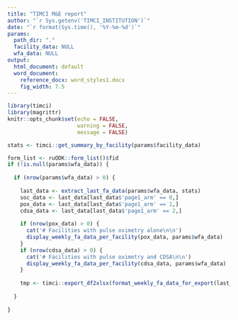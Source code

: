 ```yaml
---
title: "TIMCI M&E report"
author: "`r Sys.getenv('TIMCI_INSTITUTION')`"
date: "`r format(Sys.time(), '%Y-%m-%d')`"
params:
  path_dir: "."
  facility_data: NULL
  wfa_data: NULL
output:
  html_document: default
  word_document:
    reference_docx: word_styles1.docx
    fig_width: 7.5
---
```


```r
library(timci)
library(magrittr)
knitr::opts_chunk$set(echo = FALSE,
                      warning = FALSE,
                      message = FALSE)
```

```r
stats <- timci::get_summary_by_facility(params$facility_data)
```

```r
form_list <- ruODK::form_list()$fid
if (!is.null(params$wfa_data)) {
  
  if (nrow(params$wfa_data) > 0) {
    
    last_data <- extract_last_fa_data(params$wfa_data, stats)
    soc_data <- last_data[last_data$'page1_arm' == 0,]
    pox_data <- last_data[last_data$'page1_arm' == 1,]
    cdsa_data <- last_data[last_data$'page1_arm' == 2,]
    
    if (nrow(pox_data) > 0) {
      cat('# Facilities with pulse oximetry alone\n\n')
      display_weekly_fa_data_per_facility(pox_data, params$wfa_data)
    }
    if (nrow(cdsa_data) > 0) {
      cat('# Facilities with pulse oximetry and CDSA\n\n')
      display_weekly_fa_data_per_facility(cdsa_data, params$wfa_data)
    }
    
    tmp <- timci::export_df2xlsx(format_weekly_fa_data_for_export(last_data), params$path_dir, "path_data")
    
  }
  
}
```

